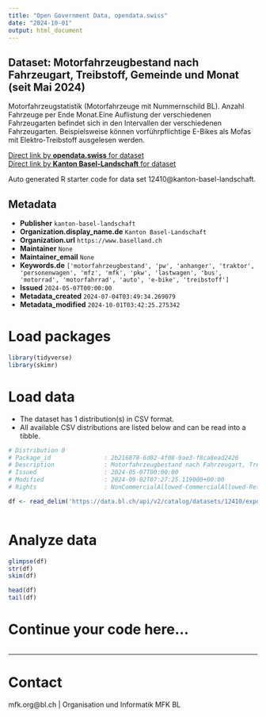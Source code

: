 ```yaml
---
title: "Open Government Data, opendata.swiss"
date: "2024-10-01"
output: html_document
---
```


## Dataset: Motorfahrzeugbestand nach Fahrzeugart, Treibstoff, Gemeinde und Monat (seit Mai 2024)

Motorfahrzeugstatistik (Motorfahrzeuge mit Nummernschild BL). Anzahl Fahrzeuge per Ende Monat.Eine Auflistung der verschiedenen Fahrzeugarten befindet sich in den Intervallen der verschiedenen Fahrzeugarten. Beispielsweise können vorführpflichtige E-Bikes als Mofas mit Elektro-Treibstoff ausgelesen werden.

[Direct link by **opendata.swiss** for dataset](https://opendata.swiss/de/dataset/motorfahrzeugbestand-nach-fahrzeugart-treibstoff-gemeinde-und-monat-seit-mai-2024)<br>
[Direct link by **Kanton Basel-Landschaft** for dataset](https://data.bl.ch/explore/dataset/12410/)

Auto generated R starter code for data set 12410@kanton-basel-landschaft.

## Metadata

- **Publisher** `kanton-basel-landschaft`
- **Organization.display_name.de** `Kanton Basel-Landschaft`
- **Organization.url** `https://www.baselland.ch`
- **Maintainer** `None`
- **Maintainer_email** `None`
- **Keywords.de** `['motorfahrzeugbestand', 'pw', 'anhanger', 'traktor', 'personenwagen', 'mfz', 'mfk', 'pkw', 'lastwagen', 'bus', 'motorrad', 'motorfahrrad', 'auto', 'e-bike', 'treibstoff']`
- **Issued** `2024-05-07T00:00:00`
- **Metadata_created** `2024-07-04T03:49:34.269079`
- **Metadata_modified** `2024-10-01T03:42:25.275342`


# Load packages

```r

library(tidyverse)
library(skimr)

```

# Load data

-   The dataset has 1 distribution(s) in CSV format.
-   All available CSV distributions are listed below and can be read into a tibble.

```r

# Distribution 0
# Package_id               : 2b216878-6d02-4f08-9ae3-f8ca8ead2426
# Description              : Motorfahrzeugbestand nach Fahrzeugart, Treibstoff, Gemeinde und Monat (seit Mai 2024) (csv)
# Issued                   : 2024-05-07T00:00:00
# Modified                 : 2024-09-02T07:27:25.119000+00:00
# Rights                   : NonCommercialAllowed-CommercialAllowed-ReferenceRequired

df <- read_delim('https://data.bl.ch/api/v2/catalog/datasets/12410/exports/csv?use_labels=true')



```

# Analyze data

```r

glimpse(df)
str(df)
skim(df)

head(df)
tail(df)

```

# Continue your code here...

```r

```

------------------------------------------------------------------------

# Contact

mfk.org@bl.ch | Organisation und Informatik MFK BL

